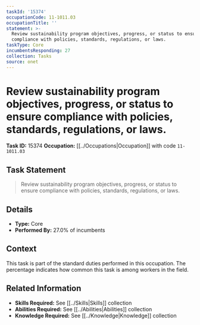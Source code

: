 ```yaml
---
taskId: '15374'
occupationCode: 11-1011.03
occupationTitle: ''
statement: >-
  Review sustainability program objectives, progress, or status to ensure
  compliance with policies, standards, regulations, or laws.
taskType: Core
incumbentsResponding: 27
collection: Tasks
source: onet
---
```

# Review sustainability program objectives, progress, or status to ensure compliance with policies, standards, regulations, or laws.

**Task ID:** 15374
**Occupation:** [[../Occupations|Occupation]] with code `11-1011.03`

## Task Statement

> Review sustainability program objectives, progress, or status to ensure compliance with policies, standards, regulations, or laws.

## Details

- **Type:** Core
- **Performed By:** 27.0% of incumbents

## Context

This task is part of the standard duties performed in this occupation. The percentage indicates how common this task is among workers in the field.

## Related Information

- **Skills Required:** See [[../Skills|Skills]] collection
- **Abilities Required:** See [[../Abilities|Abilities]] collection
- **Knowledge Required:** See [[../Knowledge|Knowledge]] collection
